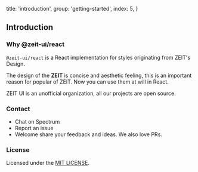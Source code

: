 
  title: 'introduction',
  group: 'getting-started',
  index: 5,
}

## Introduction

### Why @zeit-ui/react

`@zeit-ui/react` is a React implementation for <Link rel="nofollow" target="_blank" pure href="https://github.com/zeit-ui/zeit-style">styles</Link>
originating from <Link rel="nofollow" target="_blank" pure href="https://zeit.co/design">ZEIT's Design</Link>.

The design of the **ZEIT** is concise and aesthetic feeling, this is an important reason for popular of ZEIT.
Now you can use them at will in React.

ZEIT UI is an unofficial organization, all our projects are open source.

<Spacer y={3} />

### Contact

- <Link pure color target="_blank" rel="nofollow" href="https://spectrum.chat/zeit-ui/general?tab=posts">Chat on Spectrum</Link>
- <Link pure color target="_blank" rel="nofollow" href="https://github.com/zeit-ui/react/issues/new">Report an issue</Link>
- Welcome share your feedback and ideas. We also love PRs.

<Spacer y={3} />

### License

Licensed under the [MIT LICENSE](https://github.com/zeit-ui/react/blob/master/LICENSE).

